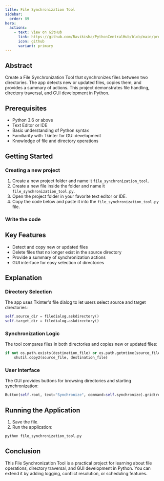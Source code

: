 ```yaml
---
title: File Synchronization Tool
sidebar:
  order: 89
hero:
  actions:
    - text: View on GitHub
      link: https://github.com/Ravikisha/PythonCentralHub/blob/main/projects/intermediate/file_synchronization_tool.py
      icon: github
      variant: primary
---
```


## Abstract

Create a File Synchronization Tool that synchronizes files between two directories. The app detects new or updated files, copies them, and provides a summary of actions. This project demonstrates file handling, directory traversal, and GUI development in Python.

## Prerequisites
- Python 3.6 or above
- Text Editor or IDE
- Basic understanding of Python syntax
- Familiarity with Tkinter for GUI development
- Knowledge of file and directory operations

## Getting Started
### Creating a new project
1. Create a new project folder and name it `file_synchronization_tool`.
2. Create a new file inside the folder and name it `file_synchronization_tool.py`.
3. Open the project folder in your favorite text editor or IDE.
4. Copy the code below and paste it into the `file_synchronization_tool.py` file.

### Write the code
<FileCode file="projects/intermediate/file_synchronization_tool.py" lang="python" title="file_synchronization_tool.py" showLineNumbers={1} />

## Key Features
- Detect and copy new or updated files
- Delete files that no longer exist in the source directory
- Provide a summary of synchronization actions
- GUI interface for easy selection of directories

## Explanation

### Directory Selection
The app uses Tkinter's file dialog to let users select source and target directories:
```python title="file_synchronization_tool.py" showLineNumbers={1}
self.source_dir = filedialog.askdirectory()
self.target_dir = filedialog.askdirectory()
```

### Synchronization Logic
The tool compares files in both directories and copies new or updated files:
```python title="file_synchronization_tool.py" showLineNumbers={1}
if not os.path.exists(destination_file) or os.path.getmtime(source_file) > os.path.getmtime(destination_file):
    shutil.copy2(source_file, destination_file)
```

### User Interface
The GUI provides buttons for browsing directories and starting synchronization:
```python title="file_synchronization_tool.py" showLineNumbers={1}
Button(self.root, text="Synchronize", command=self.synchronize).grid(row=2, column=0, columnspan=3, pady=20)
```

## Running the Application
1. Save the file.
2. Run the application:
```bash
python file_synchronization_tool.py
```

## Conclusion
This File Synchronization Tool is a practical project for learning about file operations, directory traversal, and GUI development in Python. You can extend it by adding logging, conflict resolution, or scheduling features.
